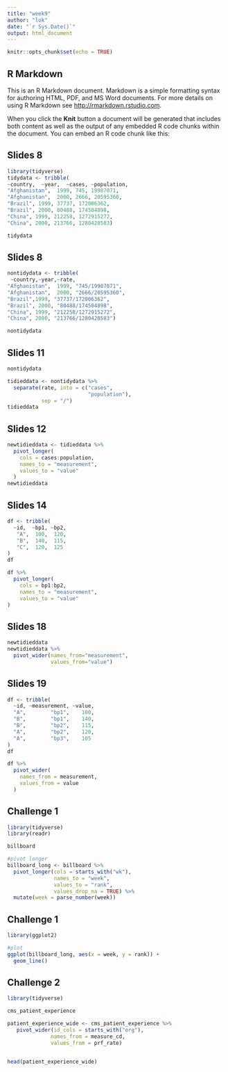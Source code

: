 ```yaml
---
title: "week9"
author: "lok"
date: "`r Sys.Date()`"
output: html_document
---
```


```r
knitr::opts_chunk$set(echo = TRUE)
```

## R Markdown

This is an R Markdown document. Markdown is a simple formatting syntax for authoring HTML, PDF, and MS Word documents. For more details on using R Markdown see <http://rmarkdown.rstudio.com>.

When you click the **Knit** button a document will be generated that includes both content as well as the output of any embedded R code chunks within the document. You can embed an R code chunk like this:

## Slides 8
```r
library(tidyverse)
tidydata <- tribble(
~country,  ~year,  ~cases, ~population,
"Afghanistan",  1999, 745, 19987071,
"Afghanistan",  2000, 2666, 20595360,
"Brazil", 1999, 37737, 172006362,
"Brazil", 2000, 80488, 174504898,
"China", 1999, 212258, 1272915272,
"China", 2000, 213766, 1280428583)

tidydata
```
## Slides 8
```r
nontidydata <- tribble(
 ~country,~year,~rate,
"Afghanistan",  1999, "745/19987071",
"Afghanistan",  2000, "2666/20595360",
"Brazil",1999, "37737/172006362",
"Brazil", 2000, "80488/174504898",
"China", 1999, "212258/1272915272",
"China", 2000, "213766/1280428583")

nontidydata

```

## Slides 11
```r
nontidydata

tidieddata <- nontidydata %>%
  separate(rate, into = c("cases",
                          "population"), 
           sep = "/")
tidieddata
```

## Slides 12
```r
newtidieddata <- tidieddata %>%
  pivot_longer(
    cols = cases:population,
    names_to = "measurement",
    values_to = "value"
  )
newtidieddata
```

## Slides 14
```r
df <- tribble(
  ~id,  ~bp1, ~bp2,
   "A",  100,  120,
   "B",  140,  115,
   "C",  120,  125
) 
df

df %>%
  pivot_longer(
    cols = bp1:bp2,
    names_to = "measurement",
    values_to = "value"
)
```

## Slides 18
```r
newtidieddata
newtidieddata %>%
  pivot_wider(names_from="measurement",
              values_from="value")
```

## Slides 19
```r
df <- tribble(
  ~id, ~measurement, ~value,
  "A",        "bp1",    100,
  "B",        "bp1",    140,
  "B",        "bp2",    115,
  "A",        "bp2",    120,
  "A",        "bp3",    105
) 
df

df %>%
  pivot_wider(
    names_from = measurement,
    values_from = value
  )
```

## Challenge 1
```r
library(tidyverse)
library(readr)

billboard

#pivot longer
billboard_long <- billboard %>%
  pivot_longer(cols = starts_with("wk"),
               names_to = "week",
               values_to = "rank",
               values_drop_na = TRUE) %>%
  mutate(week = parse_number(week))

```
## Challenge 1
```r
library(ggplot2)

#plot
ggplot(billboard_long, aes(x = week, y = rank)) +
  geom_line()
```

## Challenge 2
```r
library(tidyverse)

cms_patient_experience

patient_experience_wide <- cms_patient_experience %>%
   pivot_wider(id_cols = starts_with("org"), 
              names_from = measure_cd, 
              values_from = prf_rate)


head(patient_experience_wide)
```


